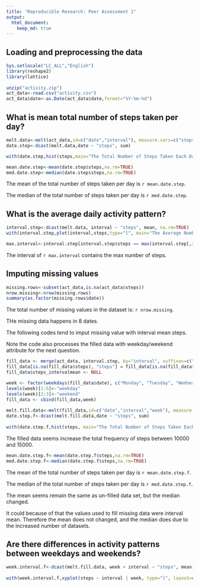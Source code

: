 ```yaml
---
title: "Reproducible Research: Peer Assessment 1"
output: 
  html_document:
    keep_md: true
---
```



## Loading and preprocessing the data

```r
Sys.setlocale("LC_ALL","English")
library(reshape2)
library(lattice)
    
unzip("activity.zip")
act_data<-read.csv("activity.csv")
act_data$date<-as.Date(act_data$date,format="%Y-%m-%d")

```

## What is mean total number of steps taken per day?

```r
melt.data<-melt(act_data,id=c("date","interval"), measure.vars=c("steps"))
date.step<-dcast(melt.data,date ~ "steps", sum)

with(date.step,hist(steps,main="The Total Number of Steps Taken Each Day"))

mean.date.step<-mean(date.step$steps,na.rm=TRUE)
med.date.step<-median(date.step$steps,na.rm=TRUE)    
```

The mean of the total number of steps taken per day is `r mean.date.step`.

The median of the total number of steps taken per day is `r med.date.step`.

## What is the average daily activity pattern?

```r
interval.step<-dcast(melt.data, interval ~ "steps", mean, na.rm=TRUE)
with(interval.step,plot(interval,steps,type="l", main="The Average Number of Steps Taken per 5-minute Interval"))
```

```r
max.interval<-interval.step[interval.step$steps == max(interval.step[,2]),1]
```

The interval of `r max.interval` contains the max number of steps.

## Imputing missing values
```r
missing.rows<-subset(act_data,is.na(act_data$steps))
nrow.missing<-nrow(missing.rows)
summary(as.factor(missing.rows$date))
```

The total number of missing values in the dataset is: `r nrow.missing`.

THe missing data happens in 8 dates.

The following codes tend to imput missing value with interval mean steps.

Note the code also processes the filled data with weekday/weekend attribute for the next question.

```r
fill_data <- merge(act_data, interval.step, by="interval", suffixes=c("", "_intervalmean"))
fill_data[is.na(fill_data$steps), "steps"] = fill_data[is.na(fill_data$steps), "steps_intervalmean"]
fill_data$steps_intervalmean <- NULL

week <- factor(weekdays(fill_data$date), c("Monday", "Tuesday", "Wednesday", "Thursday", "Friday", "Saturday", "Sunday"))
levels(week)[1:5]<-"weekday"
levels(week)[2:3]<-"weekend"
fill_data <- cbind(fill_data,week)
    
melt.fill.data<-melt(fill_data,id=c("date","interval","week"), measure.vars=c("steps"))
date.step.f<-dcast(melt.fill.data,date ~ "steps", sum)
    
with(date.step.f,hist(steps, main="The Total Number of Steps Taken Each Day"))
```

The filled data seems increase the total frequency of steps between 10000 and 15000.

```r
mean.date.step.f<-mean(date.step.f$steps,na.rm=TRUE)
med.date.step.f<-median(date.step.f$steps,na.rm=TRUE)
```    

The mean of the total number of steps taken per day is `r mean.date.step.f`.

The median of the total number of steps taken per day is `r med.date.step.f`.

The mean seems remain the same as un-filled data set, but the median changed.

It could because of that the values used to fill missing data were interval mean. Therefore the mean does not changed, and the median does due to the increased number of datasets.

## Are there differences in activity patterns between weekdays and weekends?

```r
week.interval.f<-dcast(melt.fill.data, week + interval ~ "steps", mean)
    
with(week.interval.f,xyplot(steps ~ interval | week, type="l", layout=c(1,2), xlab="Inteval", ylab="Number of Steps"))
```
